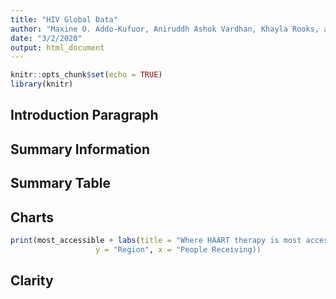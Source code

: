 ```yaml
---
title: "HIV Global Data"
author: "Maxine O. Addo-Kufuor, Aniruddh Ashok Vardhan, Khayla Rooks, and Stassney Obregon"
date: "3/2/2020"
output: html_document
---
```


```r
knitr::opts_chunk$set(echo = TRUE)
library(knitr)

``` 

## Introduction Paragraph

## Summary Information

## Summary Table


## Charts
```r
print(most_accessible + labs(title = "Where HAART therapy is most accessible",
                   y = "Region", x = "People Receiving))

```

## Clarity

